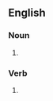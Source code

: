 {{also|brown-noses}}

==English==

===Noun===
{{head|en|noun form}}

# {{plural of|en|brownnose}}

===Verb===
{{head|en|verb form}}

# {{en-third-person singular of|brownnose}}